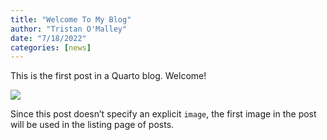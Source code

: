 ```yaml
---
title: "Welcome To My Blog"
author: "Tristan O'Malley"
date: "7/18/2022"
categories: [news]
---
```


This is the first post in a Quarto blog. Welcome!

![](thumbnail.jpg)

Since this post doesn't specify an explicit `image`, the first image in the post will be used in the listing page of posts.
